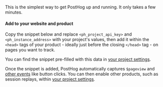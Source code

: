 
This is the simplest way to get PostHog up and running. It only takes a few minutes.

#### Add to your website and product

Copy the snippet below and replace `<ph_project_api_key>` and `<ph_instance_address>` with your project's values, then add it within the `<head>` tags of your product - ideally just before the closing `</head>` tag - on pages you want to track. 

You can find the snippet pre-filled with this data in [your project settings](https://app.posthog.com/project/settings).

<Snippet />

Once the snippet is added, PostHog automatically captures `$pageview` and [other events](/docs/data/autocapture) like button clicks. You can then enable other products, such as session replays, within [your project settings](https://us.posthog.com/settings). 



